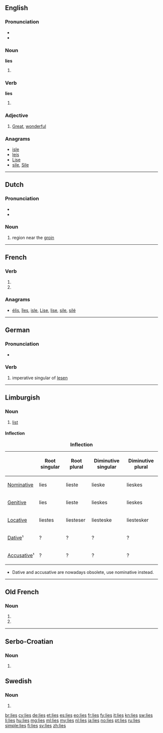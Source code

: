 {{also|Lies|liés}}
==English==

===Pronunciation===
* {{audio|en-us-lies.ogg|Audio (US)}}
* {{rhymes|aɪz}}

===Noun===
'''lies'''

# {{plural of|lie}}

===Verb===
'''lies'''

# {{en-third-person singular of|lie}}

===Adjective===
{{en-adj|?}}

# {{context|Mid-Ulster|lang=en}} [[great|Great]], [[wonderful]]
#: {{usex|That kebab was '''lies'''!|lang=en}}

===Anagrams===
* [[isle#English|isle]]
* [[leis#English|leis]]
* [[Lise#English|Lise]]
* [[sile#English|sile]], [[Sile#English|Sile]]

----

==Dutch==

===Pronunciation===
* {{rhymes|is|lang=nl}}
* {{audio|Nl-lies.ogg|audio}}

===Noun===
{{nl-noun|f|g2=m|liezen|-}}

# {{context|anatomy|lang=nl}} region near the [[groin]]

----

==French==

===Verb===
{{fr-verb-form}}

# {{conjugation of|lier||2|s|pres|ind|lang=fr}}
# {{conjugation of|lier||2|s|pres|sub|lang=fr}}

===Anagrams===
* [[élis#French|élis]], [[îles#French|îles]], [[isle#French|isle]], [[Lise#French|Lise]], [[lise#French|lise]], [[sile#French|sile]], [[silé#French|silé]]

----

==German==

===Pronunciation===
* {{rhymes|iːs|lang=de}}

===Verb===
{{head|de|verb form}}

# imperative singular of [[lesen]]

----

==Limburgish==

===Noun===
{{head|li|noun|g=f}}

# [[list]]

====Inflection====
{|class="wikitable" style="text-align: center;"
|+ '''Inflection'''
!
! Root singular
! Root plural
! Diminutive singular
! Diminutive plural
|-
! [[nominative|Nominative]]
|lies
|lieste
|lieske
|lieskes
|-
! [[genitive|Genitive]]
|lies
|lieste
|lieskes
|lieskes
|-
! [[locative|Locative]]
|liestes
|liesteser
|liesteske
|liestesker
|-
! [[dative|Dative]]¹
|?
|?
|?
|?
|-
! [[accusative|Accusative]]¹
|?
|?
|?
|?
|}
* Dative and accusative are nowadays obsolete, use nominative instead.

----

==Old French==

===Noun===
{{head|fro|noun form|g=f-p}}

# {{form of|nominative plural|lie|lang=fro}}
# {{form of|oblique plural|lie|lang=fro}}

----
==Serbo-Croatian==

===Noun===
{{sh-noun|g=m}}

# {{obsolete spelling of|lijes|lang=sh}}
==Swedish==

===Noun===
{{head|sv|noun form}}

# {{sv-noun-form-indef-gen|lie}}

[[br:lies]]
[[cy:lies]]
[[de:lies]]
[[et:lies]]
[[es:lies]]
[[eo:lies]]
[[fr:lies]]
[[fy:lies]]
[[it:lies]]
[[kn:lies]]
[[sw:lies]]
[[li:lies]]
[[hu:lies]]
[[mg:lies]]
[[ml:lies]]
[[my:lies]]
[[nl:lies]]
[[ja:lies]]
[[no:lies]]
[[pt:lies]]
[[ru:lies]]
[[simple:lies]]
[[fi:lies]]
[[sv:lies]]
[[zh:lies]]